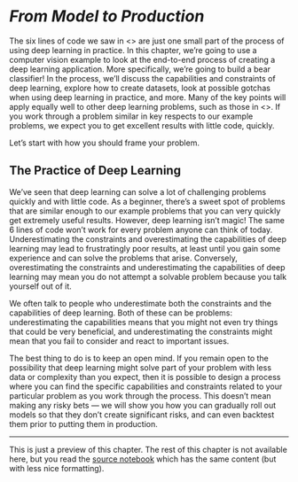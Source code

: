 # *From Model to Production*  {#sec-production}

The six lines of code we saw in <<chapter_intro>> are just one small part of the process of using deep learning in practice. In this chapter, we're going to use a computer vision example to look at the end-to-end process of creating a deep learning application. More specifically, we're going to build a bear classifier! In the process, we'll discuss the capabilities and constraints of deep learning, explore how to create datasets, look at possible gotchas when using deep learning in practice, and more. Many of the key points will apply equally well to other deep learning problems, such as those in <<chapter_intro>>. If you work through a problem similar in key respects to our example problems, we expect you to get excellent results with little code, quickly.

Let's start with how you should frame your problem.

## The Practice of Deep Learning

We've seen that deep learning can solve a lot of challenging problems quickly and with little code. As a beginner, there's a sweet spot of problems that are similar enough to our example problems that you can very quickly get extremely useful results. However, deep learning isn't magic! The same 6 lines of code won't work for every problem anyone can think of today. Underestimating the constraints and overestimating the capabilities of deep learning may lead to frustratingly poor results, at least until you gain some experience and can solve the problems that arise. Conversely, overestimating the constraints and underestimating the capabilities of deep learning may mean you do not attempt a solvable problem because you talk yourself out of it. 

We often talk to people who underestimate both the constraints and the capabilities of deep learning. Both of these can be problems: underestimating the capabilities means that you might not even try things that could be very beneficial, and underestimating the constraints might mean that you fail to consider and react to important issues.

The best thing to do is to keep an open mind. If you remain open to the possibility that deep learning might solve part of your problem with less data or complexity than you expect, then it is possible to design a process where you can find the specific capabilities and constraints related to your particular problem as you work through the process. This doesn't mean making any risky bets — we will show you how you can gradually roll out models so that they don't create significant risks, and can even backtest them prior to putting them in production.

---

This is just a preview of this chapter. The rest of this chapter is not available here, but you read the [source notebook](https://github.com/fastai/fastbook/) which has the same content (but with less nice formatting).

